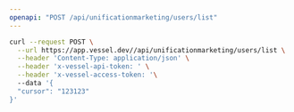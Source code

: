 ```yaml
---
openapi: "POST /api/unificationmarketing/users/list"
---
```


<RequestExample>

```bash Request
curl --request POST \
  --url https://app.vessel.dev//api/unificationmarketing/users/list \
  --header 'Content-Type: application/json' \
  --header 'x-vessel-api-token: ' \
  --header 'x-vessel-access-token: '\ 
  --data '{
  "cursor": "123123"
}'
```

</RequestExample>


      